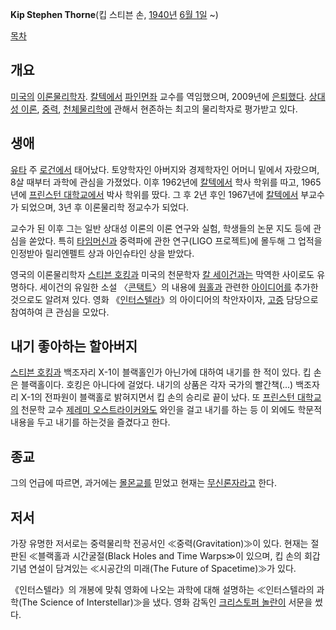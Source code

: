 '''Kip Stephen Thorne'''(킵 스티븐 손, [[1940년]] [[6월 1일]] ~)

[[목차]]

== 개요 ==
[[미국]]의 [[물리학|이론물리학자]]. [[칼텍]]에서 [[리처드 필립스 파인만|파인먼좌]] 교수를 역임했으며, 2009년에 [[은퇴]]했다. [[상대성 이론]], [[중력]], [[천체물리학]]에 관해서 현존하는 최고의 물리학자로 평가받고 있다.

== 생애 ==
[[유타]] 주 [[로건]]에서 태어났다. 토양학자인 아버지와 경제학자인 어머니 밑에서 자랐으며, 8살 때부터 과학에 관심을 가졌었다. 이후 1962년에 [[칼텍]]에서 학사 학위를 따고, 1965년에 [[프린스턴 대학교]]에서 박사 학위를 땄다. 그 후 2년 후인 1967년에 [[칼텍]]에서 부교수가 되었으며, 3년 후 이론물리학 정교수가 되었다.

교수가 된 이후 그는 일반 상대성 이론의 이론 연구와 실험, 학생들의 논문 지도 등에 관심을 쏟았다. 특히 [[타임머신]]과 중력파에 관한 연구(LIGO 프로젝트)에 몰두해 그 업적을 인정받아 릴리엔펠트 상과 아인슈타인 상을 받았다.

영국의 이론물리학자 [[스티븐 호킹]]과 미국의 천문학자 [[칼 세이건]]과는 막역한 사이로도 유명하다. 세이건의 유일한 소설 〈[[콘택트]]〉의 내용에 [[웜홀]]과 관련한 [[아이디어]]를 추가한 것으로도 알려져 있다. 영화 《[[인터스텔라]]》의 아이디어의 착안자이자, [[고증]] 담당으로 참여하여 큰 관심을 모았다.

== 내기 좋아하는 할아버지 ==

[[스티븐 호킹]]과 백조자리 X-1이 블랙홀인가 아닌가에 대하여 내기를 한 적이 있다. 킵 손은 블랙홀이다. 호킹은 아니다에 걸었다. 내기의 상품은 각자 국가의 빨간책(...) 백조자리 X-1의 전파원이 블랙홀로 밝혀지면서 킵 손의 승리로 끝이 났다. 또 [[프린스턴 대학교]]의 천문학 교수 [[제레미 오스트라이커]]와도 와인을 걸고 내기를 하는 등 이 외에도 학문적 내용을 두고 내기를 하는것을 즐겼다고 한다.

== 종교 ==
그의 언급에 따르면, 과거에는 [[예수 그리스도 후기 성도 교회|몰몬교]]를 믿었고 현재는 [[무신론|무신론자]]라고 한다.

== 저서 ==
가장 유명한 저서로는 중력물리학 전공서인 ≪중력(Gravitation)≫이 있다. 현재는 절판된 ≪블랙홀과 시간굴절(Black Holes and Time Warps≫이 있으며, 킵 손의 회갑 기념 연설이 담겨있는 ≪시공간의 미래(The Future of Spacetime)≫가 있다.

《인터스텔라》의 개봉에 맞춰 영화에 나오는 과학에 대해 설명하는 ≪인터스텔라의 과학(The Science of Interstellar)≫을 냈다. 영화 감독인 [[크리스토퍼 놀란]]이 서문을 썼다.
